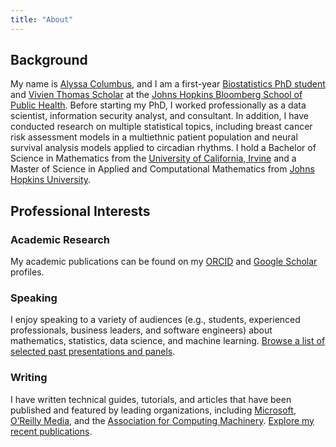```yaml
---
title: "About"
---
```


## Background

My name is [Alyssa Columbus](https://alyssacolumbus.com), and I am a first-year [Biostatistics PhD student](https://publichealth.jhu.edu/departments/biostatistics) and [Vivien Thomas Scholar](https://provost.jhu.edu/about/vivien-thomas-scholars-initiative/) at the [Johns Hopkins Bloomberg School of Public Health](https://publichealth.jhu.edu/). Before starting my PhD, I worked professionally as a data scientist, information security analyst, and consultant. In addition, I have conducted research on multiple statistical topics, including breast cancer risk assessment models in a multiethnic patient population and neural survival analysis models applied to circadian rhythms. I hold a Bachelor of Science in Mathematics from the [University of California, Irvine](https://uci.edu/) and a Master of Science in Applied and Computational Mathematics from [Johns Hopkins University](https://jhu.edu/).

## Professional Interests

### Academic Research

My academic publications can be found on my [ORCID](https://orcid.org/0000-0002-5510-8364) and [Google Scholar](https://scholar.google.com/citations?user=hV-1lnAAAAAJ&hl=en) profiles.

### Speaking

I enjoy speaking to a variety of audiences (e.g., students, experienced professionals, business leaders, and software engineers) about mathematics, statistics, data science, and machine learning. [Browse a list of selected past presentations and panels](https://alyssacolumbus.com/speaking/).

### Writing

I have written technical guides, tutorials, and articles that have been published and featured by leading organizations, including [Microsoft](https://blog.revolutionanalytics.com/2018/08/how-to-use-r-with-excel.html), [O'Reilly Media](https://www.oreilly.com/library/view/97-things-every/9781098101381/), and the [Association for Computing Machinery](https://www.acm.org/articles/careernews/2019/careernews-04232019). [Explore my recent publications](https://alyssacolumbus.com/writing/).

